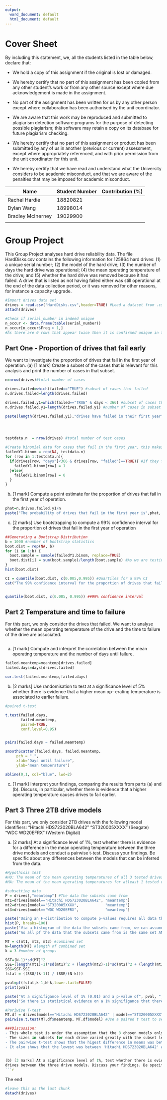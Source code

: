 ```yaml
---
output:
  word_document: default
  html_document: default
---
```

Cover Sheet
========================================================


By including this statement, we, all the students listed in the table
below, declare that:

- We hold a copy of this assignment if the original is lost or damaged.

- We hereby certify that no part of this assignment has been copied from
  any other student's work or from any other source except where due
  acknowledgement is made in the assignment.

- No part of the assignment has been written for us by any other person
  except where collaboration has been authorised by the unit coordinator.

- We are aware that this work may be reproduced and submitted to plagiarism
  detection software programs for the purpose of detecting possible
  plagiarism; this software may retain a copy on its database for future
  plagiarism checking.

- We hereby certify that no part of this assignment or product has been
  submitted by any of us in another (previous or current) assessment, except
  where appropriately referenced, and with prior permission from the unit
  coordinator for this unit.

- We hereby certify that we have read and understand what the University
  considers to be academic misconduct, and that we are aware of the
  penalties that may be imposed for academic misconduct.

Name               | Student Number | Contribution (%)
-------------------|----------------|-----------------
Rachel Hardie      |18820821        |
Dylan Wang         |18998014        |
Bradley McInerney  |19029900        |
                   |                |

<div style="page-break-before:always;"></div>


Group Project
========================================================

This Group Project analyses hard drive reliability data.
The file HardDisks.csv contains the following information for 125864 hard drives:
(1) a unique serial number;
(2) the model of the hard drive;
(3) the number of days the hard drive was operational;
(4) the mean operating temperature of the drive; and
(5) whether the hard drive was removed because it had failed.
A drive that is listed as not having failed either was still operational at the end of the data collection period, or it was
removed for other reasons, for instance a capacity upgrade.


```r
#Import drives data set
drives = read.csv("HardDisks.csv",header=TRUE) #Load a dataset from .csv file
attach(drives)

#Check if serial_number in indeed unique
n_occur <- data.frame(table(serial_number))
n_occur[n_occur$Freq > 1,]  
#As there are 0 rows that appear twice then it is confirmed unique in this set
```

Part One - Proportion of drives that fail early
--------------------------------------------------------

We want to investigate the proportion of drives that fail in the first year of operation.
(a) [1 mark] Create a subset of the cases that is relevant for this analysis and print the number of cases in that subset.

```r
n=nrow(drives)#total number of cases

drives.failed=which(failed=="TRUE") #subset of cases that failed
n.drives.failed=length(drives.failed)

drives.failed.y1=which(failed=="TRUE" & days < 366) #subset of cases that filed in first year
n.drives.failed.y1=length(drives.failed.y1) #number of cases in subset

paste(length(drives.failed.y1),"drives have failed in their first year")




testdata.n  = nrow(drives) #total number of test cases

#Create binomial data for cases that fail in the first year, this makes generating the boostrap much faster
failedY1.binom = rep(NA, testdata.n)
for (row in 1:testdata.n){
  if(drives[row, "days"]<366 & drives[row, "failed"]==TRUE){ #If they failed when they were under a year old add a 1, else 0, to make is a bonomial
    failedY1.binom[row] = 1
  }else{
    failedY1.binom[row] = 0
  }
}
```
(b) [1 mark] Compute a point estimate for the proportion of drives that fail in the first year of operation.

```r
phat=n.drives.failed.y1/n
paste("The probability of drives that fail in the first year is",phat, "(or", phat*100,"%)")
```


(c) [2 marks] Use bootstrapping to compute a 99% confidence interval for the proportion of drives that fail in the first
year of operation

```r

##Generating a Bootstrap Distribution
b = 1000 #number of bootstrap statistics
boot.dist = rep(NA, b)
for (i in 1:b) {
  boot.sample = sample(failedY1.binom, replace=TRUE)
  boot.dist[i] = sum(boot.sample)/length(boot.sample) #As we are testing for proportion
}
hist(boot.dist)

CI = quantile(boot.dist, c(0.005,0.995)) #Quartiles for a 99% CI
cat("The 99% confidence interval for the proportion of drives that fail in the first year of operation is", CI[1], CI[2])



```

```r
quantile(boot.dist, c(0.005, 0.995)) ##99% confidence interval

```
Part 2 Temperature and time to failure
--------------------------------------------------------

For this part, we only consider the drives that failed. We want to analyse whether the mean operating temperature of
the drive and the time to failure of the drive are associated.
```r

```

(a) [1 mark] Compute and interpret the correlation between the mean operating temperature and the number of days until failure.
```r
failed.meantemp=meantemp[drives.failed]
failed.days=days[drives.failed]

cor.test(failed.meantemp,failed.days)
```

(b) [2 marks] Use randomisation to test at a significance level of 5% whether there is evidence that a higher mean op-
erating temperature is associated to earlier failure.
```r
#paired t-test

t.test(failed.days, 
       failed.meantemp, 
       paired=TRUE, 
       conf.level=0.95)


pairs(failed.days ~ failed.meantemp)

smoothScatter(failed.days, failed.meantemp,
     pch = ".",
     xlab="Days until failure",
     ylab="mean temperature")

abline(0,1, col="blue", lwd=2)

```

(c) [1 mark] Interpret your findings, comparing the results from parts (a) and (b). Discuss, in particular, whether
there is evidence that a higher operating temperature causes drives to fail earlier.



Part 3 Three 2TB drive models
--------------------------------------------------------
For this part, we only consider 2TB drives with the following model identifiers: 
"Hitachi HDS723020BLA642"
"ST320005XXXX" (Seagate)
"WDC WD20EFRX" (Western Digital)

(a) [2 marks] At a significance level of 1%, test whether there is evidence for a difference in the mean operating temperature between the three drive models and conduct a pairwise t-test.
Discuss your findings. Be specific about any differences between the models that can be inferred from the data.
```r
#Hypothisis test
#H0: The mean of the mean operating temperatures of all 3 tested drives will be the same
#HA: The mean of the mean operating temperatures for atleast 1 tested drive with differ from the others

#subsetting data
P = drives[,"meantemp"] #The data the subsets came from
mt1=drives[model=="Hitachi HDS723020BLA642", "meantemp"]
mt2=drives[model=="ST320005XXXX",            "meantemp"]
mt3=drives[model=="WDC WD20EFRX",            "meantemp"]

paste("Using an F-distribution to compute p-values requires all data that the subsets came from being normally distributed and all populations having the same variance")
hist(P, breaks=100)
paste("Via a histogram of the data the subsets came from, we can assume it is normally distributed")
paste("As all pf the data that the subsets came from is the same set AND the sample standard deviations(", sd(mt1), sd(mt2), sd(mt3), ") differ by less then factors of 2, we can assume that the population variances are the same.")

MT = c(mt1, mt2, mt3) #combined set
N=length(MT) #length of combined set
k = 3 #number of groups

SST=(N-1)*sd(MT)^2
SSE=(length(mt1)-1)*sd(mt1)^2 + (length(mt2)-1)*sd(mt2)^2 + (length(mt3)-1)*sd(mt3)^2
SSG=SST-SSE
fstat = ((SSG/(k-1)) / (SSE/(N-k)))

pval=pf(fstat,k-1,N-k,lower.tail=FALSE)
print(pval)

paste("At a signifigance level of 1% (0.01) and a p-value of", pval, ", as the p value is greater than the our signifigance level, we do not reject the null hypothisis 'there is no difference in mean operating temperatures between the 3 tested divice models'.") 
paste("So there is statistical evidence on a 1% signifigance that there is no difference in mean operating temperatures between the 3 tested divice models.")

#Pariwise T-test
MT.df = drives[model=="Hitachi HDS723020BLA642" | model=="ST320005XXXX" | model=="WDC WD20EFRX", ] #get MT but as a dataframe
pairwise.t.test(MT.df$meantemp, MT.df$model) #Use a paired t test to see the individual differences

###Discussion:
- This whole test is under the assumption that the 3 chosen models only come in (or are only recoded in) 2TB versions as there is no data in the data frame to determine the sizes of the drives.
- The sizes in subsets for each drive varied greatly with the subset lengths: 11, 18, 167.",
- The pairwise t-test shows that the higest difference in means was between the models 'WDC WD20EFRX' and 'ST320005XXXX'
- It also shows that the lowest was between 'Hitachi HDS723020BLA642' and 'WDC WD20EFRX'."
      

(b) [3 marks] At a significance level of 1%, test whether there is evidence for a difference in the proportion of failed
drives between the three drive models. Discuss your findings. Be specific about any differences between the models that can be inferred from the data.
```r

```


The end

```r
#leave this as the last chunk
detach(drives)
```
